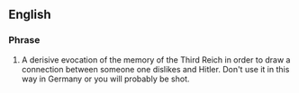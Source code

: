==English==
===Phrase===
#A derisive evocation of the memory of the Third Reich in order to draw a connection between someone one dislikes and Hitler. Don't use it in this way in Germany or you will probably be shot.
